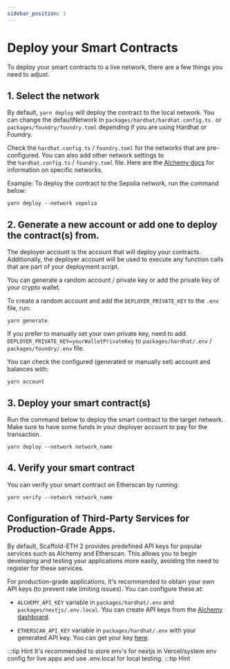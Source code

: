 ```yaml
---
sidebar_position: 1
---
```


# Deploy your Smart Contracts

To deploy your smart contracts to a live network, there are a few things you need to adjust.

## 1. Select the network

By default, `yarn deploy` will deploy the contract to the local network. You can change the defaultNetwork in `packages/hardhat/hardhat.config.ts.` or `packages/foundry/foundry.toml` depending if you are using Hardhat or Foundry.

Check the `hardhat.config.ts` / `foundry.toml` for the networks that are pre-configured. You can also add other network settings to the `hardhat.config.ts` / `foundry.toml` file. Here are the [Alchemy docs](https://docs.alchemy.com/docs/how-to-add-alchemy-rpc-endpoints-to-metamask) for information on specific networks.

Example: To deploy the contract to the Sepolia network, run the command below:

```
yarn deploy --network sepolia
```

## 2. Generate a new account or add one to deploy the contract(s) from.

The deployer account is the account that will deploy your contracts. Additionally, the deployer account will be used to execute any function calls that are part of your deployment script.

You can generate a random account / private key or add the private key of your crypto wallet.

To create a random account and add the `DEPLOYER_PRIVATE_KEY` to the `.env` file, run:

```
yarn generate
```

If you prefer to manually set your own private key, need to add `DEPLOYER_PRIVATE_KEY=yourWalletPrivateKey` to `packages/hardhat/.env` / `packages/foundry/.env` file.

You can check the configured (generated or manually set) account and balances with:

```
yarn account
```

## 3. Deploy your smart contract(s)

Run the command below to deploy the smart contract to the target network. Make sure to have some funds in your deployer account to pay for the transaction.

```
yarn deploy --network network_name
```

## 4. Verify your smart contract

You can verify your smart contract on Etherscan by running:

```
yarn verify --network network_name
```

## Configuration of Third-Party Services for Production-Grade Apps.

By default, Scaffold-ETH 2 provides predefined API keys for popular services such as Alchemy and Etherscan. This allows you to begin developing and testing your applications more easily, avoiding the need to register for these services.

For production-grade applications, it's recommended to obtain your own API keys (to prevent rate limiting issues). You can configure these at:

- `ALCHEMY_API_KEY` variable in `packages/hardhat/.env` and `packages/nextjs/.env.local`. You can create API keys from the [Alchemy dashboard](https://dashboard.alchemy.com/).

- `ETHERSCAN_API_KEY` variable in `packages/hardhat/.env` with your generated API key. You can get your key [here](https://etherscan.io/myapikey).

:::tip Hint It's recommended to store env's for nextjs in Vercel/system env config for live apps and use .env.local for local testing. :::tip Hint

